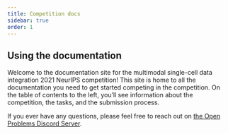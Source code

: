 ```yaml
---
title: Competition docs
sidebar: true
order: 1
---
```



## Using the documentation

Welcome to the documentation site for the multimodal single-cell data integration 2021 NeurIPS competition! This site is home to all the documentation you need to get started competing in the competition. On the table of contents to the left, you'll see information about the competition, the tasks, and the submission process.

If you ever have any questions, please feel free to reach out on [the Open Problems Discord Server](https://discord.gg/PEmRN4tjvE).

